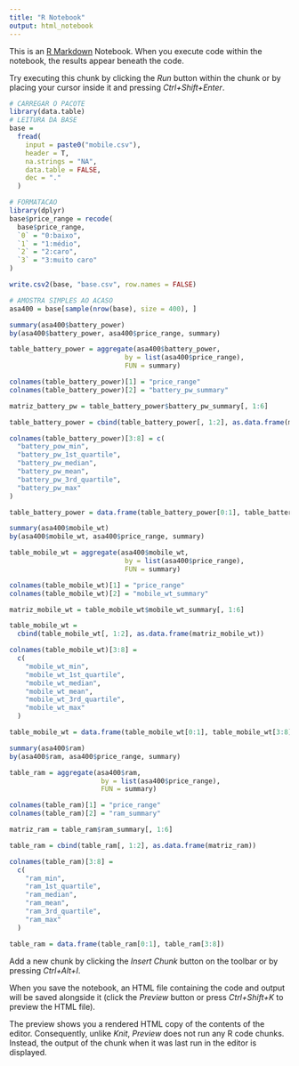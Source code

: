 ```yaml
---
title: "R Notebook"
output: html_notebook
---
```


This is an [R Markdown](http://rmarkdown.rstudio.com) Notebook. When you execute code within the notebook, the results appear beneath the code. 

Try executing this chunk by clicking the *Run* button within the chunk or by placing your cursor inside it and pressing *Ctrl+Shift+Enter*. 

```r
# CARREGAR O PACOTE
library(data.table)
# LEITURA DA BASE
base =
  fread(
    input = paste0("mobile.csv"),
    header = T,
    na.strings = "NA",
    data.table = FALSE,
    dec = "."
  )

# FORMATACAO
library(dplyr)
base$price_range = recode(
  base$price_range,
  `0` = "0:baixo",
  `1` = "1:médio",
  `2` = "2:caro",
  `3` = "3:muito caro"
)

write.csv2(base, "base.csv", row.names = FALSE)
```

```r
# AMOSTRA SIMPLES AO ACASO
asa400 = base[sample(nrow(base), size = 400), ]
```


```r
summary(asa400$battery_power)
by(asa400$battery_power, asa400$price_range, summary)

table_battery_power = aggregate(asa400$battery_power,
                             by = list(asa400$price_range),
                             FUN = summary)

colnames(table_battery_power)[1] = "price_range"
colnames(table_battery_power)[2] = "battery_pw_summary"

matriz_battery_pw = table_battery_power$battery_pw_summary[, 1:6]

table_battery_power = cbind(table_battery_power[, 1:2], as.data.frame(matriz_battery_pw))

colnames(table_battery_power)[3:8] = c(
  "battery_pow_min",
  "battery_pw_1st_quartile",
  "battery_pw_median",
  "battery_pw_mean",
  "battery_pw_3rd_quartile",
  "battery_pw_max"
)

table_battery_power = data.frame(table_battery_power[0:1], table_battery_power[3:8])
```
```r
summary(asa400$mobile_wt)
by(asa400$mobile_wt, asa400$price_range, summary)

table_mobile_wt = aggregate(asa400$mobile_wt,
                             by = list(asa400$price_range),
                             FUN = summary)

colnames(table_mobile_wt)[1] = "price_range"
colnames(table_mobile_wt)[2] = "mobile_wt_summary"

matriz_mobile_wt = table_mobile_wt$mobile_wt_summary[, 1:6]

table_mobile_wt =
  cbind(table_mobile_wt[, 1:2], as.data.frame(matriz_mobile_wt))

colnames(table_mobile_wt)[3:8] =
  c(
    "mobile_wt_min",
    "mobile_wt_1st_quartile",
    "mobile_wt_median",
    "mobile_wt_mean",
    "mobile_wt_3rd_quartile",
    "mobile_wt_max"
  )

table_mobile_wt = data.frame(table_mobile_wt[0:1], table_mobile_wt[3:8])
```

```r
summary(asa400$ram)
by(asa400$ram, asa400$price_range, summary)

table_ram = aggregate(asa400$ram,
                       by = list(asa400$price_range),
                       FUN = summary)

colnames(table_ram)[1] = "price_range"
colnames(table_ram)[2] = "ram_summary"

matriz_ram = table_ram$ram_summary[, 1:6]

table_ram = cbind(table_ram[, 1:2], as.data.frame(matriz_ram))

colnames(table_ram)[3:8] =
  c(
    "ram_min",
    "ram_1st_quartile",
    "ram_median",
    "ram_mean",
    "ram_3rd_quartile",
    "ram_max"
  )

table_ram = data.frame(table_ram[0:1], table_ram[3:8])
```


Add a new chunk by clicking the *Insert Chunk* button on the toolbar or by pressing *Ctrl+Alt+I*.

When you save the notebook, an HTML file containing the code and output will be saved alongside it (click the *Preview* button or press *Ctrl+Shift+K* to preview the HTML file).

The preview shows you a rendered HTML copy of the contents of the editor. Consequently, unlike *Knit*, *Preview* does not run any R code chunks. Instead, the output of the chunk when it was last run in the editor is displayed.
